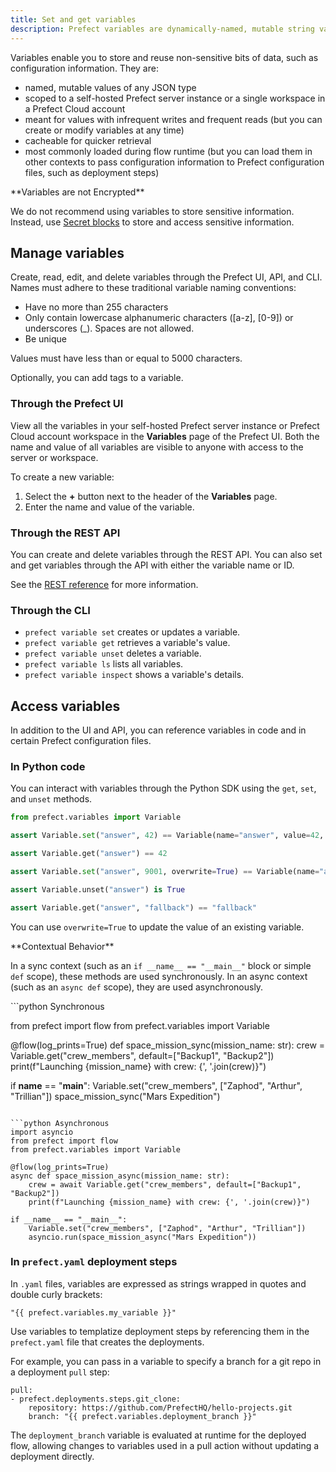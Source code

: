 ```yaml
---
title: Set and get variables
description: Prefect variables are dynamically-named, mutable string values.
---
```


Variables enable you to store and reuse non-sensitive bits of data, such as configuration information. 
They are:

- named, mutable values of any JSON type
- scoped to a self-hosted Prefect server instance or a single workspace in a Prefect Cloud account
- meant for values with infrequent writes and frequent reads (but you can create or 
modify variables at any time)
- cacheable for quicker retrieval
- most commonly loaded during flow runtime (but you can load them in other contexts to pass 
configuration information to Prefect configuration files, such as deployment steps)

<Warning>
**Variables are not Encrypted**

We do not recommend using variables to store sensitive information. Instead, use 
[Secret blocks](https://docs.syntask.khulnasoft.com/develop/blocks/#prefect-built-in-blocks) to store and access 
sensitive information.
</Warning>

## Manage variables

Create, read, edit, and delete variables through the Prefect UI, API, and CLI. 
Names must adhere to these traditional variable naming conventions:

- Have no more than 255 characters
- Only contain lowercase alphanumeric characters ([a-z], [0-9]) or underscores (_). Spaces are not allowed.
- Be unique

Values must have less than or equal to 5000 characters.

Optionally, you can add tags to a variable.

### Through the Prefect UI

View all the variables in your self-hosted Prefect server instance or Prefect Cloud account workspace 
in the **Variables** page of the Prefect UI. Both the name and value of all variables 
are visible to anyone with access to the server or workspace.

To create a new variable:
1. Select the **+** button next to the header of the **Variables** page. 
1. Enter the name and value of the variable.

### Through the REST API

You can create and delete variables through the REST API. You can also set and get variables through the API 
with either the variable name or ID.

See the [REST reference](https://app.prefect.cloud/api/docs#tag/Variables) for more information.

### Through the CLI

- `prefect variable set` creates or updates a variable.
- `prefect variable get` retrieves a variable's value.
- `prefect variable unset` deletes a variable.
- `prefect variable ls` lists all variables.
- `prefect variable inspect` shows a variable's details.

## Access variables

In addition to the UI and API, you can reference variables in code and in certain Prefect configuration files.

### In Python code

You can interact with variables through the Python SDK using the `get`, `set`, and `unset` methods. 

```python
from prefect.variables import Variable

assert Variable.set("answer", 42) == Variable(name="answer", value=42, tags=[])

assert Variable.get("answer") == 42

assert Variable.set("answer", 9001, overwrite=True) == Variable(name="answer", value=9001, tags=[])

assert Variable.unset("answer") is True

assert Variable.get("answer", "fallback") == "fallback"
```

You can use `overwrite=True` to update the value of an existing variable.

<Warning>
**Contextual Behavior**

In a sync context (such as an `if __name__ == "__main__"` block or simple `def` scope), these methods are used synchronously.
In an async context (such as an `async def` scope), they are used asynchronously.
</Warning>

<CodeGroup>
```python Synchronous

from prefect import flow
from prefect.variables import Variable

@flow(log_prints=True)
def space_mission_sync(mission_name: str):
    crew = Variable.get("crew_members", default=["Backup1", "Backup2"])
    print(f"Launching {mission_name} with crew: {', '.join(crew)}")

if __name__ == "__main__":
    Variable.set("crew_members", ["Zaphod", "Arthur", "Trillian"])
    space_mission_sync("Mars Expedition")
```

```python Asynchronous
import asyncio
from prefect import flow
from prefect.variables import Variable

@flow(log_prints=True)
async def space_mission_async(mission_name: str):
    crew = await Variable.get("crew_members", default=["Backup1", "Backup2"])
    print(f"Launching {mission_name} with crew: {', '.join(crew)}")

if __name__ == "__main__":
    Variable.set("crew_members", ["Zaphod", "Arthur", "Trillian"])
    asyncio.run(space_mission_async("Mars Expedition"))
```
</CodeGroup>

### In `prefect.yaml` deployment steps

In `.yaml` files, variables are expressed as strings wrapped in quotes and double curly brackets: 
```
"{{ prefect.variables.my_variable }}"
```

Use variables to templatize deployment steps by 
referencing them in the `prefect.yaml` file that creates the deployments.

For example, you can pass in a variable to specify a branch for a git repo in a deployment `pull` step:

```
pull:
- prefect.deployments.steps.git_clone:
    repository: https://github.com/PrefectHQ/hello-projects.git
    branch: "{{ prefect.variables.deployment_branch }}"
```

The `deployment_branch` variable is evaluated at runtime for the deployed flow, 
allowing changes to variables used in a pull action without updating a deployment directly.
